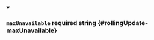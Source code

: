 
<details className="config-field" data-expandable="false" open>
<summary>

### `maxUnavailable` <span className="config-field-required" data-required="false">required</span> <span className="config-field-type">string</span> <span className="config-field-default"></span> <span className="config-field-enum"></span> {#rollingUpdate-maxUnavailable}



</summary>



</details>
